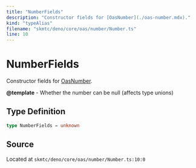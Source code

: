 ```yaml
---
title: "NumberFields"
description: "Constructor fields for [OasNumber](./oas-number.mdx)."
kind: "typeAlias"
filename: "skmtc/deno/core/oas/number/Number.ts"
line: 10
---
```


# NumberFields

Constructor fields for [OasNumber](./oas-number.mdx).


**@template** - Whether the number can be null (affects type unions)

## Type Definition

```typescript
type NumberFields = unknown
```

## Source

Located at `skmtc/deno/core/oas/number/Number.ts:10:0`
